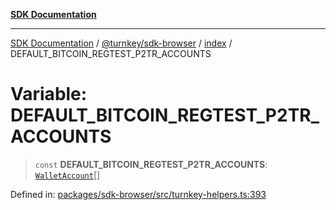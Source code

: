 [**SDK Documentation**](../../../../README.mdx)

***

[SDK Documentation](../../../../packages.mdx) / [@turnkey/sdk-browser](../../README.mdx) / [index](../README.mdx) / DEFAULT\_BITCOIN\_REGTEST\_P2TR\_ACCOUNTS

# Variable: DEFAULT\_BITCOIN\_REGTEST\_P2TR\_ACCOUNTS

> `const` **DEFAULT\_BITCOIN\_REGTEST\_P2TR\_ACCOUNTS**: [`WalletAccount`](../interfaces/WalletAccount.mdx)[]

Defined in: [packages/sdk-browser/src/turnkey-helpers.ts:393](https://github.com/tkhq/sdk/blob/e1b1a69bdd608320aaf03cc2dbbf68dc0c52b28d/packages/sdk-browser/src/turnkey-helpers.ts#L393)
